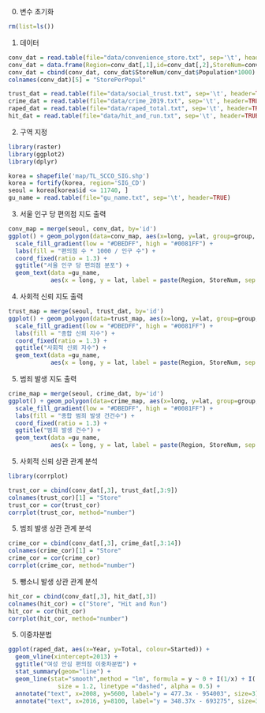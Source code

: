 0. 변수 초기화
```r
rm(list=ls())
```

1. 데이터
```r
conv_dat = read.table(file="data/convenience_store.txt", sep='\t', header=TRUE)
conv_dat = data.frame(Region=conv_dat[,1],id=conv_dat[,2],StoreNum=conv_dat[,7],Population=conv_dat[,8])
conv_dat = cbind(conv_dat, conv_dat$StoreNum/conv_dat$Population*1000)
colnames(conv_dat)[5] = "StorePerPopul"

trust_dat = read.table(file="data/social_trust.txt", sep='\t', header=TRUE)
crime_dat = read.table(file="data/crime_2019.txt", sep='\t', header=TRUE)
raped_dat = read.table(file="data/raped_total.txt", sep='\t', header=TRUE)
hit_dat = read.table(file="data/hit_and_run.txt", sep='\t', header=TRUE)
```

2. 구역 지정
```r
library(raster)
library(ggplot2)
library(dplyr)

korea = shapefile('map/TL_SCCO_SIG.shp')
korea = fortify(korea, region='SIG_CD')
seoul = korea[korea$id <= 11740, ]
gu_name = read.table(file="gu_name.txt", sep='\t', header=TRUE)
```

3. 서울 인구 당 편의점 지도 출력
```r
conv_map = merge(seoul, conv_dat, by='id')
ggplot() + geom_polygon(data=conv_map, aes(x=long, y=lat, group=group, fill=StorePerPopul), color='white') +
  scale_fill_gradient(low = "#DBEDFF", high = "#0081FF") +
  labs(fill = "편의점 수 * 1000 / 인구 수") +
  coord_fixed(ratio = 1.3) +
  ggtitle("서울 인구 당 편의점 분포") +
  geom_text(data =gu_name,
            aes(x = long, y = lat, label = paste(Region, StoreNum, sep = "\n")))
```

4. 사회적 신뢰 지도 출력
```r
trust_map = merge(seoul, trust_dat, by='id')
ggplot() + geom_polygon(data=trust_map, aes(x=long, y=lat, group=group, fill=Total), color='white') +
  scale_fill_gradient(low = "#DBEDFF", high = "#0081FF") +
  labs(fill = "종합 신뢰 지수") +
  coord_fixed(ratio = 1.3) +
  ggtitle("사회적 신뢰 지수") +
  geom_text(data =gu_name,
            aes(x = long, y = lat, label = paste(Region, StoreNum, sep = "\n")))
```

5. 범죄 발생 지도 출력
```r
crime_map = merge(seoul, crime_dat, by='id')
ggplot() + geom_polygon(data=crime_map, aes(x=long, y=lat, group=group, fill=Total), color='white') +
  scale_fill_gradient(low = "#DBEDFF", high = "#0081FF") +
  labs(fill = "종합 범죄 발생 건건수") +
  coord_fixed(ratio = 1.3) +
  ggtitle("범죄 발생 건수") +
  geom_text(data =gu_name,
            aes(x = long, y = lat, label = paste(Region, StoreNum, sep = "\n")))
```

5. 사회적 신뢰 상관 관계 분석
```r
library(corrplot)

trust_cor = cbind(conv_dat[,3], trust_dat[,3:9])
colnames(trust_cor)[1] = "Store"
trust_cor = cor(trust_cor)
corrplot(trust_cor, method="number")
```

5. 범죄 발생 상관 관계 분석
```r
crime_cor = cbind(conv_dat[,3], crime_dat[,3:14])
colnames(crime_cor)[1] = "Store"
crime_cor = cor(crime_cor)
corrplot(crime_cor, method="number")
```

5. 뺑소니 발생 상관 관계 분석
```r
hit_cor = cbind(conv_dat[,3], hit_dat[,3])
colnames(hit_cor) = c("Store", "Hit and Run")
hit_cor = cor(hit_cor)
corrplot(hit_cor, method="number")
```

5. 이중차분법
```r
ggplot(raped_dat, aes(x=Year, y=Total, colour=Started)) + 
  geom_vline(xintercept=2013) +
  ggtitle("여성 안심 편의점 이중차분법") +
  stat_summary(geom="line") +
  geom_line(stat="smooth",method = "lm", formula = y ~ 0 + I(1/x) + I((x-1)/x),
              size = 1.2, linetype ="dashed", alpha = 0.5) +
  annotate("text", x=2008, y=5600, label="y = 477.3x - 954003", size=3) +
  annotate("text", x=2016, y=8100, label="y = 348.37x - 693275", size=3)
```